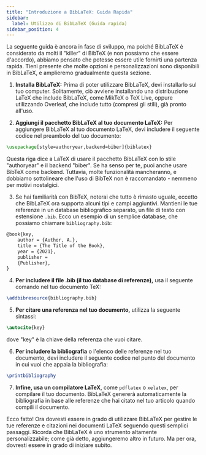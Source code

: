 ```yaml
---
title: "Introduzione a BibLaTeX: Guida Rapida"
sidebar:
  label: Utilizzo di BibLaTeX (Guida rapida)
sidebar_position: 4
---
```



La seguente guida è ancora in fase di sviluppo, ma poiché BibLaTeX è considerato da molti il "killer" di BibTeX (e non possiamo che essere d'accordo), abbiamo pensato che potesse essere utile fornirti una partenza rapida. Tieni presente che molte opzioni e personalizzazioni sono disponibili in BibLaTeX, e amplieremo gradualmente questa sezione.

1.  **Installa BibLaTeX:** Prima di poter utilizzare BibLaTeX, devi installarlo sul tuo computer. Solitamente, ciò avviene installando una distribuzione LaTeX che include BibLaTeX, come MikTeX o TeX Live, oppure utilizzando Overleaf, che include tutto (compresi gli stili), già pronto all'uso. 
    
2.  **Aggiungi il pacchetto BibLaTeX al tuo documento LaTeX:** Per aggiungere BibLaTeX al tuo documento LaTeX, devi includere il seguente codice nel preambolo del tuo documento:
    

<CiteDrive />

```latex
\usepackage[style=authoryear,backend=biber]{biblatex}
```

Questa riga dice a LaTeX di usare il pacchetto BibLaTeX con lo stile "authoryear" e il backend "biber". Se ha senso per te, puoi anche usare BibTeX come backend. Tuttavia, molte funzionalità mancheranno, e dobbiamo sottolineare che l'uso di BibTeX non è raccomandato - nemmeno per motivi nostalgici.

3.  Se hai familiarità con BibTeX, noterai che tutto è rimasto uguale, eccetto che BibLaTeX ora supporta alcuni tipi e campi aggiuntivi. Mantieni le tue referenze in un database bibliografico separato, un file di testo con estensione `.bib`. Ecco un esempio di un semplice database, che possiamo chiamare `bibliography.bib`: 

```latex
@book{key,   
	author = {Author, A.},   
	title = {The Title of the Book},   
	year = {2021},   
	publisher = 
	{Publisher}, 
}
```


4.  **Per includere il file .bib (il tuo database di referenze),** usa il seguente comando nel tuo documento TeX: 

```latex
\addbibresource{bibliography.bib}
```


5.  **Per citare una referenza nel tuo documento,** utilizza la seguente sintassi:

```latex
\autocite{key}
```

dove "key" è la chiave della referenza che vuoi citare.

6.  **Per includere la bibliografia** o l'elenco delle referenze nel tuo documento, devi includere il seguente codice nel punto del documento in cui vuoi che appaia la bibliografia:


```latex
\printbibliography
```

7.  **Infine, usa un compilatore LaTeX**, come `pdflatex` o `xelatex`, per compilare il tuo documento. BibLaTeX genererà automaticamente la bibliografia in base alle referenze che hai citato nel tuo articolo quando compili il documento.

Ecco fatto! Ora dovresti essere in grado di utilizzare BibLaTeX per gestire le tue referenze e citazioni nei documenti LaTeX seguendo questi semplici passaggi. Ricorda che BibLaTeX è uno strumento altamente personalizzabile; come già detto, aggiungeremo altro in futuro. Ma per ora, dovresti essere in grado di iniziare subito.